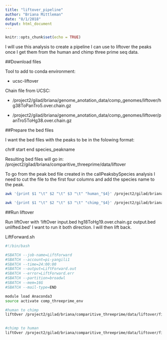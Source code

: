 ```yaml
---
title: "liftover_pipeline"
author: "Briana Mittleman"
date: "8/1/2018"
output: html_document
---
```


```r
knitr::opts_chunk$set(echo = TRUE)
```

I will use this analysis to create a pipeline I can use to liftover the peaks once I get them from the human and chimp three prime seq data.  

##Download files 


Tool to add to conda environment:  

* ucsc-liftover  

Chain file from UCSC:  

* /project2/gilad/briana/genome_anotation_data/comp_genomes/liftover/hg38ToPanTro5.over.chain.gz  

* /project2/gilad/briana/genome_anotation_data/comp_genomes/liftover/panTro5ToHg38.over.chain.gz  

##Prepare the bed files

I want the bed files with the peaks to be in the folowing format:  

chr# start end species_peakname

Resulting bed files will go in: /project2/gilad/briana/comparitive_threeprime/data/liftover

To go from the peak bed file created in the callPeaksbySpecies analysis I need to cut the file to the first four columns and add the species name to the peak.  

```bash
awk '{print $1 "\t" $2 "\t" $3 "\t" "human_"$4}' /project2/gilad/briana/comparitive_threeprime/human/data/mergedPeaks_comb/filtered_APApeaks_merged_allchrom_named_human.bed > /project2/gilad/briana/comparitive_threeprime/data/liftover/filtered_humanPeaks.bed
```


```bash
awk '{print $1 "\t" $2 "\t" $3 "\t" "chimp_"$4}' /project2/gilad/briana/comparitive_threeprime/chimp/data/mergedPeaks_comb/filtered_APApeaks_merged_allchrom_named_chimp.bed > /project2/gilad/briana/comparitive_threeprime/data/liftover/filtered_chimpPeaks.bed
```

##Run liftover  

Run liftOver with 'liftOver input.bed hg18ToHg19.over.chain.gz output.bed unlifted.bed' I want to run it both direction. I will then lift back.   


LiftForward.sh
```bash
#!/bin/bash

#SBATCH --job-name=LiftForward
#SBATCH --account=pi-yangili1
#SBATCH --time=24:00:00
#SBATCH --output=LiftForward.out
#SBATCH --error=LiftForward.err
#SBATCH --partition=broadwl
#SBATCH --mem=16G
#SBATCH --mail-type=END

module load Anaconda3
source activate comp_threeprime_env

#human to chimp
liftOver /project2/gilad/briana/comparitive_threeprime/data/liftover/filtered_humanPeaks.bed /project2/gilad/briana/genome_anotation_data/comp_genomes/liftover/hg38ToPanTro5.over.chain.gz /project2/gilad/briana/comparitive_threeprime/data/liftover/filtered_humanPeakslifted.bed /project2/gilad/briana/comparitive_threeprime/data/liftover/filtered_humanPeaksunlifted.bed
 

#chimp to human 
liftOver /project2/gilad/briana/comparitive_threeprime/data/liftover/filtered_chimpPeaks.bed /project2/gilad/briana/genome_anotation_data/comp_genomes/liftover/panTro5ToHg38.over.chain.gz /project2/gilad/briana/comparitive_threeprime/data/liftover/filtered_chimpPeaks.lifted.bed /project2/gilad/briana/comparitive_threeprime/data/liftover/filtered_chimpPeaks.unlifted.bed
```





